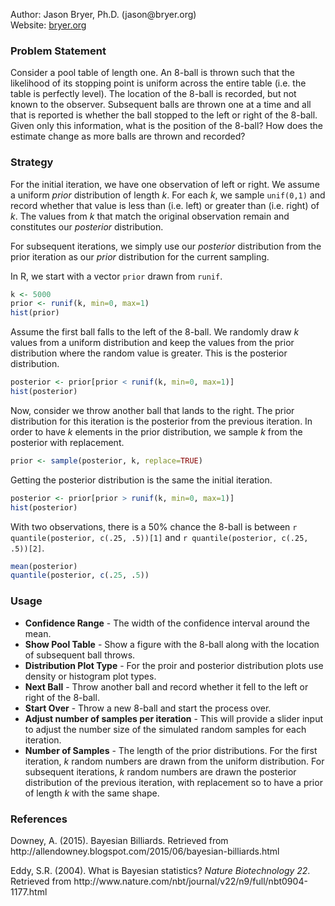 Author: Jason Bryer, Ph.D. (jason@bryer.org)  
Website: [bryer.org](http://jason.bryer.org)

### Problem Statement

Consider a pool table of length one. An 8-ball is thrown such that the likelihood of its stopping point is uniform across the entire table (i.e. the table is perfectly level). The location of the 8-ball is recorded, but not known to the observer. Subsequent balls are thrown one at a time and all that is reported is whether the ball stopped to the left or right of the 8-ball. Given only this information, what is the position of the 8-ball? How does the estimate change as more balls are thrown and recorded?

### Strategy

For the initial iteration, we have one observation of left or right. We assume a uniform *prior* distribution of length *k*. For each *k*, we sample `unif(0,1)` and record whether that value is less than (i.e. left) or greater than (i.e. right) of *k*. The values from *k* that match the original observation remain and constitutes our *posterior* distribution.

For subsequent iterations, we simply use our *posterior* distribution from the prior iteration as our *prior* distribution for the current sampling.

In R, we start with a vector `prior` drawn from `runif`.

```r
k <- 5000
prior <- runif(k, min=0, max=1)
hist(prior)
```

Assume the first ball falls to the left of the 8-ball. We randomly draw *k* values from a uniform distribution and keep the values from the prior distribution where the random value is greater. This is the posterior distribution.

```r
posterior <- prior[prior < runif(k, min=0, max=1)]
hist(posterior)
```

Now, consider we throw another ball that lands to the right. The prior distribution for this iteration is the posterior from the previous iteration. In order to have *k* elements in the prior distribution, we sample *k* from the posterior with replacement.

```r
prior <- sample(posterior, k, replace=TRUE)
```

Getting the posterior distribution is the same the initial iteration.

```r
posterior <- prior[prior > runif(k, min=0, max=1)]
hist(posterior)
```

With two observations, there is a 50% chance the 8-ball is between `r quantile(posterior, c(.25, .5))[1]` and `r quantile(posterior, c(.25, .5))[2]`.

```r
mean(posterior)
quantile(posterior, c(.25, .5))
```

### Usage

* **Confidence Range** - The width of the confidence interval around the mean.
* **Show Pool Table** - Show a figure with the 8-ball along with the location of subsequent ball throws.
* **Distribution Plot Type** - For the proir and posterior distribution plots use density or histogram plot types.
* **Next Ball** - Throw another ball and record whether it fell to the left or right of the 8-ball.
* **Start Over** - Throw a new 8-ball and start the process over.
* **Adjust number of samples per iteration** - This will provide a slider input to adjust the number size of the simulated random samples for each iteration.
* **Number of Samples** - The length of the prior distributions. For the first iteration, *k* random numbers are drawn from the uniform distribution. For subsequent iterations, *k* random numbers are drawn the posterior distribution of the previous iteration, with replacement so to have a prior of length *k* with the same shape.

### References

Downey, A. (2015). Bayesian Billiards. Retrieved from http://allendowney.blogspot.com/2015/06/bayesian-billiards.html

Eddy, S.R. (2004). What is Bayesian statistics? *Nature Biotechnology 22*. Retrieved from http://www.nature.com/nbt/journal/v22/n9/full/nbt0904-1177.html
